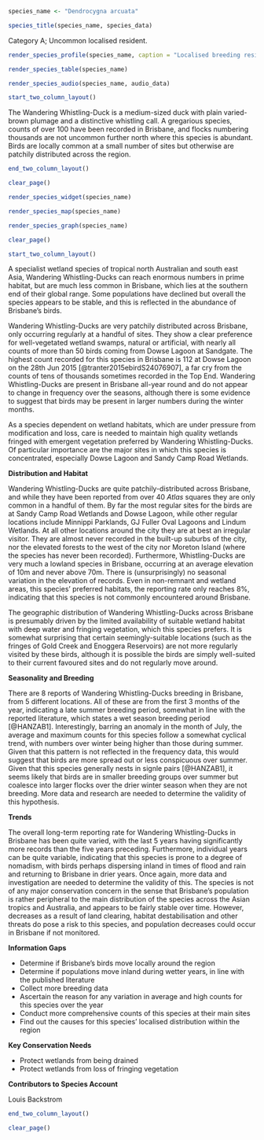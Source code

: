 ```r
species_name <- "Dendrocygna arcuata"
```

```r
species_title(species_name, species_data)
```

Category A; Uncommon localised resident.

```r
render_species_profile(species_name, caption = "Localised breeding resident of well-vegetated freshwater wetlands. Occurrence fluctuates year-to-year but the extent of any nomadic movement is unknown. Not of conservation concern, but dependent on wetlands, which are vulnerable to habitat change.")
```

```r
render_species_table(species_name)
```

```r
render_species_audio(species_name, audio_data)
```

```r
start_two_column_layout()
```

The Wandering Whistling-Duck is a medium-sized duck with plain varied-brown plumage and a distinctive whistling call. A gregarious species, counts of over 100 have been recorded in Brisbane, and flocks numbering thousands are not uncommon further north where this species is abundant. Birds are locally common at a small number of sites but otherwise are patchily distributed across the region.

```r
end_two_column_layout()
```

```r
clear_page()
```

```r
render_species_widget(species_name)
```

```r
render_species_map(species_name)
```

```r
render_species_graph(species_name)
```

```r
clear_page()
```

```r
start_two_column_layout()
```

A specialist wetland species of tropical north Australian and south east Asia, Wandering Whistling-Ducks can reach enormous numbers in prime habitat, but are much less common in Brisbane, which lies at the southern end of their global range. Some populations have declined but overall the species appears to be stable, and this is reflected in the abundance of Brisbane's birds.

Wandering Whistling-Ducks are very patchily distributed across Brisbane, only occurring regularly at a handful of sites. They show a clear preference for well-vegetated wetland swamps, natural or artificial, with nearly all counts of more than 50 birds coming from Dowse Lagoon at Sandgate. The highest count recorded for this species in Brisbane is 112 at Dowse Lagoon on the 28th Jun 2015 [@tranter2015ebirdS24076907], a far cry from the counts of tens of thousands sometimes recorded in the Top End. Wandering Whistling-Ducks are present in Brisbane all-year round and do not appear to change in frequency over the seasons, although there is some evidence to suggest that birds may be present in larger numbers during the winter months.

As a species dependent on wetland habitats, which are under pressure from modification and loss, care is needed to maintain high quality wetlands fringed with emergent vegetation preferred by Wandering Whistling-Ducks. Of particular importance are the major sites in which this species is concentrated, especially Dowse Lagoon and Sandy Camp Road Wetlands.

**Distribution and Habitat**

Wandering Whistling-Ducks are quite patchily-distributed across Brisbane, and while they have been reported from over 40 _Atlas_ squares they are only common in a handful of them. By far the most regular sites for the birds are at Sandy Camp Road Wetlands and Dowse Lagoon, while other regular locations include Minnippi Parklands, GJ Fuller Oval Lagoons and Lindum Wetlands. At all other locations around the city they are at best an irregular visitor. They are almost never recorded in the built-up suburbs of the city, nor the elevated forests to the west of the city nor Moreton Island (where the species has never been recorded). Furthermore, Whistling-Ducks are very much a lowland species in Brisbane, occurring at an average elevation of 10m and never above 70m. There is (unsurprisingly) no seasonal variation in the elevation of records. Even in non-remnant and wetland areas, this species' preferred habitats, the reporting rate only reaches 8%, indicating that this species is not commonly encountered around Brisbane.

The geographic distribution of Wandering Whistling-Ducks across Brisbane is presumably driven by the limited availability of suitable wetland habitat with deep water and fringing vegetation, which this species prefers. It is somewhat surprising that certain seemingly-suitable locations (such as the fringes of Gold Creek and Enoggera Reservoirs) are not more regularly visited by these birds, although it is possible the birds are simply well-suited to their current favoured sites and do not regularly move around.

**Seasonality and Breeding**

There are 8 reports of Wandering Whistling-Ducks breeding in Brisbane, from 5 different locations. All of these are from the first 3 months of the year, indicating a late summer breeding period, somewhat in line with the reported literature, which states a wet season breeding period [@HANZAB1]. Interestingly, barring an anomaly in the month of July, the average and maximum counts for this species follow a somewhat cyclical trend, with numbers over winter being higher than those during summer. Given that this pattern is not reflected in the frequency data, this would suggest that birds are more spread out or less conspicuous over summer. Given that this species generally nests in signle pairs [@HANZAB1], it seems likely that birds are in smaller breeding groups over summer but coalesce into larger flocks over the drier winter season when they are not breeding. More data and research are needed to determine the validity of this hypothesis.

**Trends**

The overall long-term reporting rate for Wandering Whistling-Ducks in Brisbane has been quite varied, with the last 5 years having significantly more records than the five years preceding. Furthermore, individual years can be quite variable, indicating that this species is prone to a degree of nomadism, with birds perhaps dispersing inland in times of flood and rain and returning to Brisbane in drier years. Once again, more data and investigation are needed to determine the validity of this. The species is not of any major conservation concern in the sense that Brisbane’s population is rather peripheral to the main distribution of the species across the Asian tropics and Australia, and appears to be fairly stable over time. However, decreases as a result of land clearing, habitat destabilisation and other threats do pose a risk to this species, and population decreases could occur in Brisbane if not monitored.

**Information Gaps**

- Determine if Brisbane's birds move locally around the region
- Determine if populations move inland during wetter years, in line with the published literature
- Collect more breeding data
- Ascertain the reason for any variation in average and high counts for this species over the year
- Conduct more comprehensive counts of this species at their main sites
- Find out the causes for this species' localised distribution within the region

**Key Conservation Needs**

- Protect wetlands from being drained
- Protect wetlands from loss of fringing vegetation

**Contributors to Species Account**

Louis Backstrom

```r
end_two_column_layout()
```

```r
clear_page()
```
